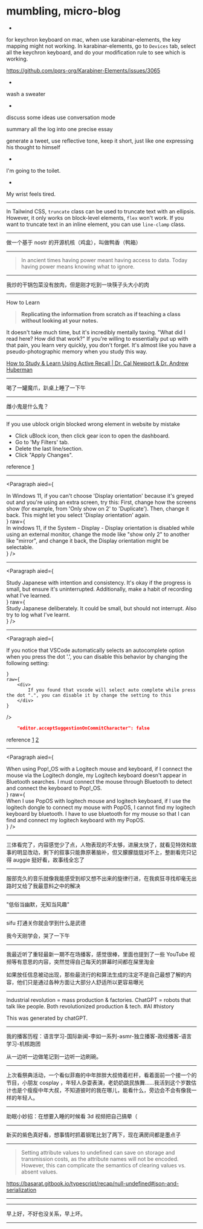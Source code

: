 # mumbling, micro-blog


-

for keychron keyboard on mac, when use karabinar-elements, the key mapping might not working. In karabinar-elements, go to `Devices` tab, select all the keychron keyboard, and do your modification rule to see which is working.

https://github.com/pqrs-org/Karabiner-Elements/issues/3065

-

wash a sweater

-

discuss some ideas use conversation mode

summary all the log into one precise essay

generate a tweet, use reflective tone, keep it short, just like one expressing his thought to himself

-

I'm going to the toilet.

-

My wrist feels tired.

---

In Tailwind CSS, `truncate` class can be used to truncate text with an ellipsis. However, it only works on block-level elements, `flex` won't work. If you want to truncate text in an inline element, you can use `line-clamp` class.

---

做一个基于 nostr 的开源机核（鸡盒），叫做鸭香（鸭箱）

---

> In ancient times having power meant having access to data. Today having power means knowing what to ignore.

---

我炒的干锅包菜没有放肉，但是刚才吃到一块筷子头大小的肉

---

How to Learn

> **Replicating the information from scratch as if teaching a class without looking at your notes.**

It doesn't take much time, but it's incredibly mentally taxing. "What did I read here? How did that work?" If you're willing to essentially put up with that pain, you learn very quickly, you don't forget. It's almost like you have a pseudo-photographic memory when you study this way.

[How to Study & Learn Using Active Recall | Dr. Cal Newport & Dr. Andrew Huberman](https://youtu.be/mzexJPoXBCM)

---

喝了一罐魔爪，趴桌上睡了一下午

---

雌小鬼是什么鬼？

---

If you use ublock origin blocked wrong element in website by mistake

- Click uBlock icon, then click gear icon to open the dashboard.
- Go to 'My Filters' tab.
- Delete the last line/section.
- Click "Apply Changes".

reference [1](https://superuser.com/a/1045832)

---

<Paragraph
  aied={
    <div>
      In Windows 11, if you can't choose 'Display orientation' because it's
      greyed out and you're using an extra screen, try this: First, change how
      the screens show (for example, from 'Only show on 2' to 'Duplicate').
      Then, change it back. This might let you select 'Display orientation'
      again.
    </div>
  }
  raw={
    <div>
      In windows 11, if the System - Display - Display orientation is disabled
      while using an external monitor, change the mode like "show only 2" to
      another like "mirror", and change it back, the Display orientation might
      be selectable.
    </div>
  }
/>

---

<Paragraph
  aied={
    <div>
      Study Japanese with intention and consistency. It's okay if the progress
      is small, but ensure it's uninterrupted. Additionally, make a habit of
      recording what I've learned.
    </div>
  }
  raw={
    <div>
      Study Japanese deliberately. It could be small, but should not interrupt.
      Also try to log what I've learnt.
    </div>
  }
/>

---

<Paragraph
    aied={
        <div>
            If you notice that VSCode automatically selects an autocomplete option when you press the dot '.', you can disable this behavior by changing the following setting:
        </div>

    }
    raw={
        <div>
            If you found that vscode will select auto complete while press the dot ".", you can disable it by change the setting to this
        </div>
    }

/>

```json
    "editor.acceptSuggestionOnCommitCharacter": false
```

reference [1](https://stackoverflow.com/a/52816011/6236633) [2](https://stackoverflow.com/a/48287757/6236633)

---

<Paragraph
  aied={
    <div>
      When using Pop!_OS with a Logitech mouse and keyboard, if I connect the
      mouse via the Logitech dongle, my Logitech keyboard doesn't appear in
      Bluetooth searches. I must connect the mouse through Bluetooth to detect
      and connect the keyboard to Pop!_OS.
    </div>
  }
  raw={
    <div>
      When I use PopOS with logitech mouse and logitech keyboard, if I use the
      logitech dongle to connect my mouse with PopOS, I cannot find my logitech
      keyboard by bluetooth. I have to use bluetooth for my mouse so that I can
      find and connect my logitech keyboard with my PopOS.
    </div>
  }
/>

---

三体看完了，内容感觉少了点，人物表现的不太够，进展太快了，就看见特效和故事的明显改动，剩下的叙事只能靠原著脑补，但又朦朦胧胧对不上，整剧看完只记得 auggie 挺好看，故事线全忘了

<GalleryImage src="images/2024-03-31-00-32-27.png" />

---

服部克久的音乐就像我能感受到却又想不出来的旋律行进，在我疯狂寻找却毫无出路时又给了我最意料之中的解决

---

"低俗当幽默，无知当风趣"

---

sifu 打通关你就会学到什么是武德

我今天刚学会，哭了一下午

---

我最近听了重轻最新一期不在场播客，感觉很棒，里面也提到了一些 YouTube 视频等有意思的内容，突然觉得自己每天的屏幕时间都在屎里淘金

如果放任信息被动出现，那些最流行的和算法生成的注定不是自己最想了解的内容，他们只是通过各种方面让大部分人舒适所以更容易曝光

---

Industrial revolution = mass production & factories. ChatGPT = robots that talk like people. Both revolutionized production & tech. #AI #history

This was generated by chatGPT.

---

我的播客历程：语言学习-国际新闻-李如一系列-asmr-独立播客-政经播客-语言学习-机核跑团

从一边听一边做笔记到一边听一边刷碗。

---

上次看祭典活动，一个看似菲裔的中年胖胖大叔倚着栏杆，看着面前一个接一个的节目，小朋友 cosplay ，年轻人杂耍表演，老奶奶跳民族舞......我活到这个岁数估计也是个瘦瘦中年大叔，不知道彼时的我在哪儿，能看什么，旁边会不会有像我一样的年轻人。

---

助眠小妙招：在想要入睡的时候看 3d 视频把自己搞晕（

---

新买的紫色真好看，想事情时抓着钢笔比划了两下，现在满房间都是墨点子

---

> Setting attribute values to undefined can save on storage and transmission costs, as the attribute names will not be encoded. However, this can complicate the semantics of clearing values vs. absent values.

https://basarat.gitbook.io/typescript/recap/null-undefined#json-and-serialization

---

<GalleryImage src="images/2024-03-31-00-51-30.png" />

---

早上好，不好也没关系，早上坏。

---
